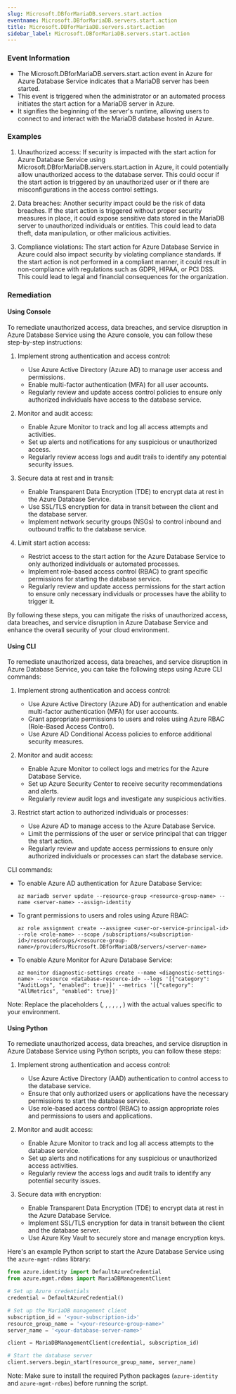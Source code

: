 ```yaml
--- 
slug: Microsoft.DBforMariaDB.servers.start.action
eventname: Microsoft.DBforMariaDB.servers.start.action
title: Microsoft.DBforMariaDB.servers.start.action
sidebar_label: Microsoft.DBforMariaDB.servers.start.action
---
```

                       
### Event Information

- The Microsoft.DBforMariaDB.servers.start.action event in Azure for Azure Database Service indicates that a MariaDB server has been started.
- This event is triggered when the administrator or an automated process initiates the start action for a MariaDB server in Azure.
- It signifies the beginning of the server's runtime, allowing users to connect to and interact with the MariaDB database hosted in Azure.


### Examples

1. Unauthorized access: If security is impacted with the start action for Azure Database Service using Microsoft.DBforMariaDB.servers.start.action in Azure, it could potentially allow unauthorized access to the database server. This could occur if the start action is triggered by an unauthorized user or if there are misconfigurations in the access control settings.

2. Data breaches: Another security impact could be the risk of data breaches. If the start action is triggered without proper security measures in place, it could expose sensitive data stored in the MariaDB server to unauthorized individuals or entities. This could lead to data theft, data manipulation, or other malicious activities.

3. Compliance violations: The start action for Azure Database Service in Azure could also impact security by violating compliance standards. If the start action is not performed in a compliant manner, it could result in non-compliance with regulations such as GDPR, HIPAA, or PCI DSS. This could lead to legal and financial consequences for the organization.

### Remediation

#### Using Console

To remediate unauthorized access, data breaches, and service disruption in Azure Database Service using the Azure console, you can follow these step-by-step instructions:

1. Implement strong authentication and access control:
   - Use Azure Active Directory (Azure AD) to manage user access and permissions.
   - Enable multi-factor authentication (MFA) for all user accounts.
   - Regularly review and update access control policies to ensure only authorized individuals have access to the database service.

2. Monitor and audit access:
   - Enable Azure Monitor to track and log all access attempts and activities.
   - Set up alerts and notifications for any suspicious or unauthorized access.
   - Regularly review access logs and audit trails to identify any potential security issues.

3. Secure data at rest and in transit:
   - Enable Transparent Data Encryption (TDE) to encrypt data at rest in the Azure Database Service.
   - Use SSL/TLS encryption for data in transit between the client and the database server.
   - Implement network security groups (NSGs) to control inbound and outbound traffic to the database service.

4. Limit start action access:
   - Restrict access to the start action for the Azure Database Service to only authorized individuals or automated processes.
   - Implement role-based access control (RBAC) to grant specific permissions for starting the database service.
   - Regularly review and update access permissions for the start action to ensure only necessary individuals or processes have the ability to trigger it.

By following these steps, you can mitigate the risks of unauthorized access, data breaches, and service disruption in Azure Database Service and enhance the overall security of your cloud environment.

#### Using CLI

To remediate unauthorized access, data breaches, and service disruption in Azure Database Service, you can take the following steps using Azure CLI commands:

1. Implement strong authentication and access control:
   - Use Azure Active Directory (Azure AD) for authentication and enable multi-factor authentication (MFA) for user accounts.
   - Grant appropriate permissions to users and roles using Azure RBAC (Role-Based Access Control).
   - Use Azure AD Conditional Access policies to enforce additional security measures.

2. Monitor and audit access:
   - Enable Azure Monitor to collect logs and metrics for the Azure Database Service.
   - Set up Azure Security Center to receive security recommendations and alerts.
   - Regularly review audit logs and investigate any suspicious activities.

3. Restrict start action to authorized individuals or processes:
   - Use Azure AD to manage access to the Azure Database Service.
   - Limit the permissions of the user or service principal that can trigger the start action.
   - Regularly review and update access permissions to ensure only authorized individuals or processes can start the database service.

CLI commands:
- To enable Azure AD authentication for Azure Database Service:
  ```
  az mariadb server update --resource-group <resource-group-name> --name <server-name> --assign-identity
  ```

- To grant permissions to users and roles using Azure RBAC:
  ```
  az role assignment create --assignee <user-or-service-principal-id> --role <role-name> --scope /subscriptions/<subscription-id>/resourceGroups/<resource-group-name>/providers/Microsoft.DBforMariaDB/servers/<server-name>
  ```

- To enable Azure Monitor for Azure Database Service:
  ```
  az monitor diagnostic-settings create --name <diagnostic-settings-name> --resource <database-resource-id> --logs '[{"category": "AuditLogs", "enabled": true}]' --metrics '[{"category": "AllMetrics", "enabled": true}]'
  ```

Note: Replace the placeholders (<resource-group-name>, <server-name>, <user-or-service-principal-id>, <role-name>, <subscription-id>, <database-resource-id>, <diagnostic-settings-name>) with the actual values specific to your environment.

#### Using Python

To remediate unauthorized access, data breaches, and service disruption in Azure Database Service using Python scripts, you can follow these steps:

1. Implement strong authentication and access control:
   - Use Azure Active Directory (AAD) authentication to control access to the database service.
   - Ensure that only authorized users or applications have the necessary permissions to start the database service.
   - Use role-based access control (RBAC) to assign appropriate roles and permissions to users and applications.

2. Monitor and audit access:
   - Enable Azure Monitor to track and log all access attempts to the database service.
   - Set up alerts and notifications for any suspicious or unauthorized access activities.
   - Regularly review the access logs and audit trails to identify any potential security issues.

3. Secure data with encryption:
   - Enable Transparent Data Encryption (TDE) to encrypt data at rest in the Azure Database Service.
   - Implement SSL/TLS encryption for data in transit between the client and the database server.
   - Use Azure Key Vault to securely store and manage encryption keys.

Here's an example Python script to start the Azure Database Service using the `azure-mgmt-rdbms` library:

```python
from azure.identity import DefaultAzureCredential
from azure.mgmt.rdbms import MariaDBManagementClient

# Set up Azure credentials
credential = DefaultAzureCredential()

# Set up the MariaDB management client
subscription_id = '<your-subscription-id>'
resource_group_name = '<your-resource-group-name>'
server_name = '<your-database-server-name>'

client = MariaDBManagementClient(credential, subscription_id)

# Start the database server
client.servers.begin_start(resource_group_name, server_name)
```

Note: Make sure to install the required Python packages (`azure-identity` and `azure-mgmt-rdbms`) before running the script.


 